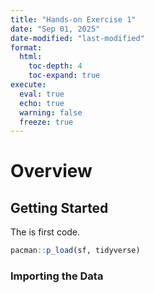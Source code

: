 ```yaml
---
title: "Hands-on Exercise 1"
date: "Sep 01, 2025"
date-modified: "last-modified"
format: 
  html:
    toc-depth: 4
    toc-expand: true
execute: 
  eval: true
  echo: true
  warning: false 
  freeze: true
---
```


# Overview

## Getting Started

The is first code.


```r
pacman::p_load(sf, tidyverse)
```

### Importing the Data
